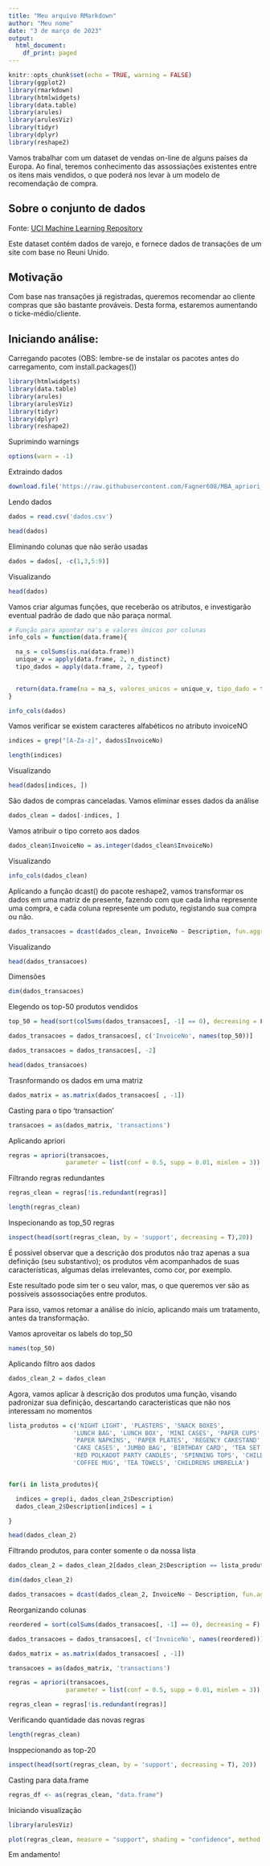 ---
title: "Meu arquivo RMarkdown"
author: "Meu nome"
date: "3 de março de 2023"
output:
  html_document:
    df_print: paged
---

```{r setup, include=FALSE}
knitr::opts_chunk$set(echo = TRUE, warning = FALSE)
library(ggplot2)
library(rmarkdown)
library(htmlwidgets)
library(data.table)
library(arules)
library(arulesViz)
library(tidyr)
library(dplyr)
library(reshape2)
```


Vamos trabalhar com um dataset de vendas on-line de alguns países da Europa. Ao final, teremos conhecimento das assossiações existentes entre os itens mais vendidos, o que poderá nos levar à um modelo de recomendação de compra.

## Sobre o conjunto de dados

Fonte: [UCI Machine Learning Repository](http://archive.ics.uci.edu/ml/machine-learning-databases/00352/Online%20Retail.xlsx)

Este dataset contém dados de varejo, e fornece dados de transações de um site com base no Reuni Unido.

## Motivação

Com base nas transações já registradas, queremos recomendar ao cliente compras que são bastante prováveis. Desta forma, estaremos aumentando o ticke-médio/cliente.

## Iniciando análise:

Carregando pacotes (OBS: lembre-se de instalar os pacotes antes do carregamento, com install.packages())
```{r}
library(htmlwidgets)
library(data.table)
library(arules)
library(arulesViz)
library(tidyr)
library(dplyr)
library(reshape2)

```

Suprimindo warnings
```{r}
options(warn = -1)

```

Extraindo dados
```{r}
download.file('https://raw.githubusercontent.com/Fagner608/MBA_apriori_with_R/main/retail.csv', 'dados.csv')

```
Lendo dados

```{r}
dados = read.csv('dados.csv')

head(dados)
```

Eliminando colunas que não serão usadas

```{r}
dados = dados[, -c(1,3,5:9)]
```

Visualizando
```{r}
head(dados)
```

Vamos criar algumas funções, que receberão os atributos, e investigarão eventual padrão de dado que não paraça normal.
```{r}
# Função para apontar na's e valores únicos por colunas
info_cols = function(data.frame){

  na_s = colSums(is.na(data.frame))
  unique_v = apply(data.frame, 2, n_distinct)
  tipo_dados = apply(data.frame, 2, typeof)
  

  return(data.frame(na = na_s, valores_unicos = unique_v, tipo_dado = tipo_dados))
}

info_cols(dados)

```

Vamos verificar se existem caracteres alfabéticos no atributo invoiceNO
```{r}

indices = grep("[A-Za-z]", dados$InvoiceNo)

length(indices)
```

Visualizando
```{r}
head(dados[indices, ])
```

São dados de compras canceladas. Vamos eliminar esses dados da análise
```{r}
dados_clean = dados[-indices, ]
```

Vamos atribuir o tipo correto aos dados
```{r}
dados_clean$InvoiceNo = as.integer(dados_clean$InvoiceNo)
```

Visualizando
```{r}
info_cols(dados_clean)
```

Aplicando a função dcast() do pacote reshape2, vamos transformar os dados em uma matriz de presente, fazendo com que cada linha represente uma compra, e cada coluna represente um poduto, registando sua compra ou não.
```{r}
dados_transacoes = dcast(dados_clean, InvoiceNo ~ Description, fun.aggregate = length)
```

Visualizando
```{r}
head(dados_transacoes)
```

Dimensões
```{r}
dim(dados_transacoes)
```
Elegendo os top-50 produtos vendidos

```{r}

top_50 = head(sort(colSums(dados_transacoes[, -1] == 0), decreasing = F), 50)

dados_transacoes = dados_transacoes[, c('InvoiceNo', names(top_50))]

dados_transacoes = dados_transacoes[, -2]

head(dados_transacoes)

```

Trasnformando os dados em uma matriz
```{r}
dados_matrix = as.matrix(dados_transacoes[ , -1])
```

Casting para o tipo 'transaction'
```{r}
transacoes = as(dados_matrix, 'transactions')
```

Aplicando apriori
```{r}
regras = apriori(transacoes,
                parameter = list(conf = 0.5, supp = 0.01, minlen = 3))
```

Filtrando regras redundantes
```{r}
regras_clean = regras[!is.redundant(regras)]

length(regras_clean)
```

Inspecionando as top_50 regras
```{r}
inspect(head(sort(regras_clean, by = 'support', decreasing = T),20))
```

É possível observar que a descrição dos produtos não traz apenas a sua definição (seu substantivo); os produtos vêm acompanhados de suas características, algumas delas irrelevantes, como cor, por exemplo.

Este resultado pode sim ter o seu valor, mas, o que queremos ver são as possíveis assossociações entre produtos.

Para isso, vamos retomar a análise do início, aplicando mais um tratamento, antes da transformação.

Vamos aproveitar os labels do top_50
```{r}
names(top_50)
```

Aplicando filtro aos dados

```{r}
dados_clean_2 = dados_clean
```

Agora, vamos aplicar à  descrição dos produtos uma função, visando padronizar sua definição, descartando caracteristicas que não nos interessam no momentos
```{r}
lista_produtos = c('NIGHT LIGHT', 'PLASTERS', 'SNACK BOXES',
                  'LUNCH BAG', 'LUNCH BOX', 'MINI CASES', 'PAPER CUPS',
                  'PAPER NAPKINS', 'PAPER PLATES', 'REGENCY CAKESTAND', 'ALARM CLOCK',
                  'CAKE CASES', 'JUMBO BAG', 'BIRTHDAY CARD', 'TEA SET', 'BAKING SET', 'PAPER BUNTING',
                  'RED POLKADOT PARTY CANDLES', 'SPINNING TOPS', 'CHILDRENS CUTLERY', 'PICNIC BAG', 'CHARLOTTE BAG',
                  'COFFEE MUG', 'TEA TOWELS', 'CHILDRENS UMBRELLA')


for(i in lista_produtos){

  indices = grep(i, dados_clean_2$Description)
  dados_clean_2$Description[indices] = i

}

head(dados_clean_2)

```

Filtrando produtos, para conter somente o da nossa lista
```{r}
dados_clean_2 = dados_clean_2[dados_clean_2$Description == lista_produtos, ]

dim(dados_clean_2)

dados_transacoes = dcast(dados_clean_2, InvoiceNo ~ Description, fun.aggregate = length)


```

Reorganizando colunas
```{r}
reordered = sort(colSums(dados_transacoes[, -1] == 0), decreasing = F)

dados_transacoes = dados_transacoes[, c('InvoiceNo', names(reordered))]

dados_matrix = as.matrix(dados_transacoes[ , -1])

transacoes = as(dados_matrix, 'transactions')

regras = apriori(transacoes,
                parameter = list(conf = 0.5, supp = 0.01, minlen = 3))

regras_clean = regras[!is.redundant(regras)]

```

Verificando quantidade das novas regras
```{r}
length(regras_clean)
```

Insppecionando as top-20
```{r}
inspect(head(sort(regras_clean, by = 'support', decreasing = T), 20))
```

Casting para data.frame
```{r}
regras_df <- as(regras_clean, "data.frame")
```

Iniciando visualização
```{r}

library(arulesViz)

```

```{r}

plot(regras_clean, measure = "support", shading = "confidence", method = "graph", engine = "html")

```

Em andamento!
